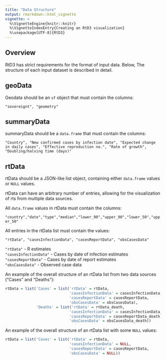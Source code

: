 ```yaml
---
title: "Data Structure"
output: rmarkdown::html_vignette
vignette: >
  %\VignetteEngine{knitr::knitr}
  %\VignetteIndexEntry{Creating an RtD3 visualization}
  %\usepackage[UTF-8]{RtD3}
---
```


## Overview  

RtD3 has strict requirements for the format of input data. Below, The structure of each input dataset is described in detail.  


## geoData  
Geodata should be an `sf` object that must contain the columns:  
  
`"sovereignt", "geometry"`  
  
## summaryData  
  
summaryData should be a `data.frame` that must contain the columns:  
  
`"Country", "New confirmed cases by infection date", "Expected change in daily cases", "Effective reproduction no.", "Rate of growth", "Doubling/halving time (days)"`  
  
## rtData
  
rtData should be a JSON-like list object, containing either `data.frame` values or `NULL` values.  
  
rtData can have an arbitrary number of entries, allowing for the visualization of rts from multiple data sources.   
  
All `data.frame` values in rtData must contain the columns:  
  
`"country","date","type","median","lower_90","upper_90","lower_50","upper_50"`  

All entries in the rtData list must contain the values:  
   
`"rtData", "casesInfectionData", "casesReportData", "obsCasesData"`  
  
`"rtData"` - R estimates  
`"casesInfectionData"` - Cases by date of infection estimates  
`"casesReportData"` - Cases by date of report estimates  
`"obsCasesData"` - Observed case data  

An example of the overall structure of an rtData list from two data sources ("Cases" and "Deaths"):

``` r

rtData = list('Cases' = list('rtData' = rtData, 
                             'casesInfectionData' = casesInfectionData, 
                             'casesReportData' = casesReportData, 
                             'obsCasesData' = obsCasesData),
              'Deaths' = list('rtData' = rtData_death, 
                             'casesInfectionData' = casesInfectionData_death, 
                             'casesReportData' = casesReportData_death, 
                             'obsCasesData' = obsCasesData_death))

```

An example of the overall structure of an rtData list with some `NULL` values:

``` r

rtData = list('Cases' = list('rtData' = rtData, 
                             'casesInfectionData' = NULL, 
                             'casesReportData' = casesReportData, 
                             'obsCasesData' = NULL))

```



